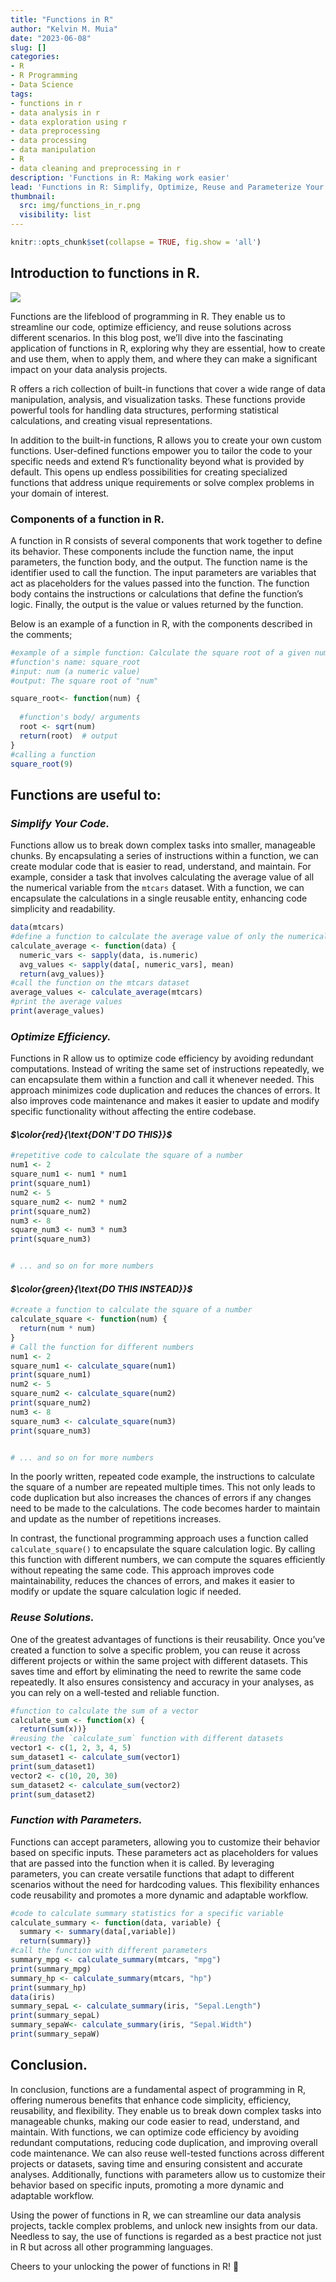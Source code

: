 ```yaml
---
title: "Functions in R"
author: "Kelvin M. Muia"
date: "2023-06-08"
slug: []
categories:
- R
- R Programming
- Data Science
tags:
- functions in r
- data analysis in r
- data exploration using r
- data preprocessing
- data processing
- data manipulation
- R
- data cleaning and preprocessing in r
description: 'Functions in R: Making work easier'
lead: 'Functions in R: Simplify, Optimize, Reuse and Parameterize Your Code'
thumbnail:
  src: img/functions_in_r.png
  visibility: list
---
```


```r
knitr::opts_chunk$set(collapse = TRUE, fig.show = 'all')
```

<!--more-->

## Introduction to functions in R.    

![](index_files/figure-html/functions_in_r.png)

Functions are the lifeblood of programming in R. They enable us to streamline our code, optimize efficiency, and reuse solutions across different scenarios. In this blog post, we'll dive into the fascinating application of functions in R, exploring why they are essential, how to create and use them, when to apply them, and where they can make a significant impact on your data analysis projects.

R offers a rich collection of built-in functions that cover a wide range of data manipulation, analysis, and visualization tasks. These functions provide powerful tools for handling data structures, performing statistical calculations, and creating visual representations. 

In addition to the built-in functions, R allows you to create your own custom functions. User-defined functions empower you to tailor the code to your specific needs and extend R's functionality beyond what is provided by default. This opens up endless possibilities for creating specialized functions that address unique requirements or solve complex problems in your domain of interest.

### Components of a function in R.   

A function in R consists of several components that work together to define its behavior. These components include the function name, the input parameters, the function body, and the output. The function name is the identifier used to call the function. The input parameters are variables that act as placeholders for the values passed into the function. The function body contains the instructions or calculations that define the function's logic. Finally, the output is the value or values returned by the function. 

Below is an example of a function in R, with the components described in the comments;  

```r
#example of a simple function: Calculate the square root of a given number
#function's name: square_root
#input: num (a numeric value)
#output: The square root of "num"

square_root<- function(num) {
  
  #function's body/ arguments
  root <- sqrt(num)
  return(root)  # output
}
#calling a function
square_root(9)
```





## Functions are useful to:  

### *Simplify Your Code.*    

Functions allow us to break down complex tasks into smaller, manageable chunks. By encapsulating a series of instructions within a function, we can create modular code that is easier to read, understand, and maintain. For example, consider a task that involves calculating the average value of all the numerical variable from the `mtcars` dataset. With a function, we can encapsulate the calculations in a single reusable entity, enhancing code simplicity and readability.

```r
data(mtcars)
#define a function to calculate the average value of only the numerical variables
calculate_average <- function(data) {
  numeric_vars <- sapply(data, is.numeric)
  avg_values <- sapply(data[, numeric_vars], mean)
  return(avg_values)}
#call the function on the mtcars dataset
average_values <- calculate_average(mtcars)
#print the average values
print(average_values)
```

     
### *Optimize Efficiency.*    

Functions in R allow us to optimize code efficiency by avoiding redundant computations. Instead of writing the same set of instructions repeatedly, we can encapsulate them within a function and call it whenever needed. This approach minimizes code duplication and reduces the chances of errors. It also improves code maintenance and makes it easier to update and modify specific functionality without affecting the entire codebase.

#### ***$\color{red}{\text{DON'T DO THIS}}$***

```r
#repetitive code to calculate the square of a number
num1 <- 2
square_num1 <- num1 * num1
print(square_num1)
num2 <- 5
square_num2 <- num2 * num2
print(square_num2)
num3 <- 8
square_num3 <- num3 * num3
print(square_num3)


# ... and so on for more numbers
```

#### ***$\color{green}{\text{DO THIS INSTEAD}}$***    

```r
#create a function to calculate the square of a number
calculate_square <- function(num) {
  return(num * num)
}
# Call the function for different numbers
num1 <- 2
square_num1 <- calculate_square(num1)
print(square_num1)
num2 <- 5
square_num2 <- calculate_square(num2)
print(square_num2)
num3 <- 8
square_num3 <- calculate_square(num3)
print(square_num3)


# ... and so on for more numbers
```

In the poorly written, repeated code example, the instructions to calculate the square of a number are repeated multiple times. This not only leads to code duplication but also increases the chances of errors if any changes need to be made to the calculations. The code becomes harder to maintain and update as the number of repetitions increases.

In contrast, the functional programming approach uses a function called `calculate_square()` to encapsulate the square calculation logic. By calling this function with different numbers, we can compute the squares efficiently without repeating the same code. This approach improves code maintainability, reduces the chances of errors, and makes it easier to modify or update the square calculation logic if needed.

### *Reuse Solutions.*    

One of the greatest advantages of functions is their reusability. Once you've created a function to solve a specific problem, you can reuse it across different projects or within the same project with different datasets. This saves time and effort by eliminating the need to rewrite the same code repeatedly. It also ensures consistency and accuracy in your analyses, as you can rely on a well-tested and reliable function.

```r
#function to calculate the sum of a vector
calculate_sum <- function(x) {
  return(sum(x))}
#reusing the `calculate_sum` function with different datasets
vector1 <- c(1, 2, 3, 4, 5)
sum_dataset1 <- calculate_sum(vector1)
print(sum_dataset1)
vector2 <- c(10, 20, 30)
sum_dataset2 <- calculate_sum(vector2)
print(sum_dataset2)
```


### *Function with Parameters.*   

Functions can accept parameters, allowing you to customize their behavior based on specific inputs. These parameters act as placeholders for values that are passed into the function when it is called. By leveraging parameters, you can create versatile functions that adapt to different scenarios without the need for hardcoding values. This flexibility enhances code reusability and promotes a more dynamic and adaptable workflow.    

```r
#code to calculate summary statistics for a specific variable
calculate_summary <- function(data, variable) {
  summary <- summary(data[,variable])
  return(summary)}
#call the function with different parameters
summary_mpg <- calculate_summary(mtcars, "mpg")
print(summary_mpg)
summary_hp <- calculate_summary(mtcars, "hp")
print(summary_hp)
data(iris)
summary_sepaL <- calculate_summary(iris, "Sepal.Length")
print(summary_sepaL)
summary_sepaW<- calculate_summary(iris, "Sepal.Width")
print(summary_sepaW)
```
     
## Conclusion.    

In conclusion, functions are a fundamental aspect of programming in R, offering numerous benefits that enhance code simplicity, efficiency, reusability, and flexibility. They enable us to break down complex tasks into manageable chunks, making our code easier to read, understand, and maintain. With functions, we can optimize code efficiency by avoiding redundant computations, reducing code duplication, and improving overall code maintenance. We can also reuse well-tested functions across different projects or datasets, saving time and ensuring consistent and accurate analyses. Additionally, functions with parameters allow us to customize their behavior based on specific inputs, promoting a more dynamic and adaptable workflow.

Using the power of functions in R, we can streamline our data analysis projects, tackle complex problems, and unlock new insights from our data. Needless to say, the use of functions is regarded as a best practice not just in R but across all other programming languages.

Cheers to your unlocking the power of functions in R! 🎉







